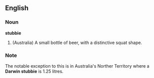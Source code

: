 ==English==

===Noun===
'''stubbie'''
#(Australia) A small bottle of beer, with a distinctive squat shape.

===Note===
The notable exception to this is in Australia's Norther Territory where a '''Darwin stubbie''' is 1.25 litres.